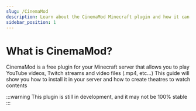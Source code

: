 ```yaml
---
slug: /CinemaMod
description: Learn about the CinemaMod Minecraft plugin and how it can be used in a Minecraft server.
sidebar_position: 1
---
```


# What is CinemaMod?

CinemaMod is a free plugin for your Minecraft server that allows you to play YouTube videos, Twitch streams and video files (.mp4, etc...)
This guide will show you how to install it in your server and how to create theatres to watch contents

:::warning
This plugin is still in development, and it may not be 100% stable
:::